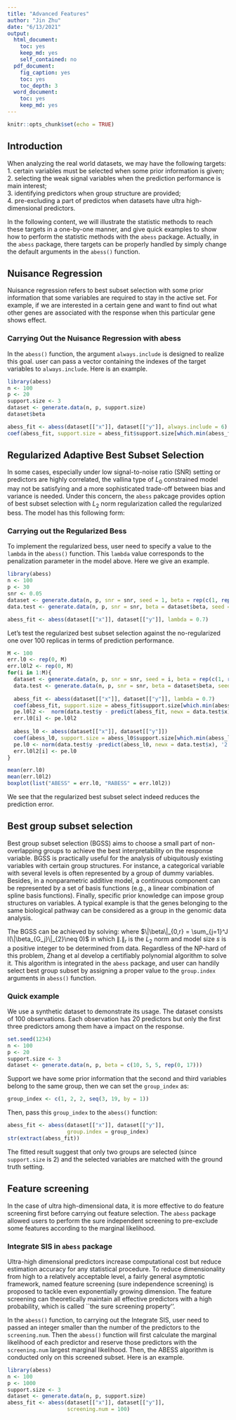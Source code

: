 ```yaml
---
title: "Advanced Features"
author: "Jin Zhu"
date: "6/13/2021"
output:
  html_document: 
    toc: yes
    keep_md: yes
    self_contained: no
  pdf_document:
    fig_caption: yes
    toc: yes
    toc_depth: 3
  word_document: 
    toc: yes
    keep_md: yes
---
```


```r
knitr::opts_chunk$set(echo = TRUE)
```

## Introduction
When analyzing the real world datasets, we may have the following targets:        
1. certain variables must be selected when some prior information is given;        
2. selecting the weak signal variables when the prediction performance is main interest;       
3. identifying predictors when group structure are provided;        
4. pre-excluding a part of predictos when datasets have ultra high-dimensional predictors. 

In the following content, we will illustrate the statistic methods to reach these targets in a one-by-one manner, 
and give quick examples to show how to perform the statistic methods with the `abess` package.
Actually, in the `abess` package, there targets can be properly handled by simply change the default arguments in the `abess()` function. 

## Nuisance Regression

Nuisance regression refers to best subset selection with some prior information that some variables are required to stay in the active set. For example, if we are interested in a certain gene and want to find out what other genes are associated with the response when this particular gene shows effect.

### Carrying Out the Nuisance Regression with abess

In the `abess()` function, the argument `always.include` is designed to realize this goal. user can pass a vector containing the indexes of the target variables to `always.include`. Here is an example.

```r
library(abess)
n <- 100
p <- 20
support.size <- 3
dataset <- generate.data(n, p, support.size)
dataset$beta

abess_fit <- abess(dataset[["x"]], dataset[["y"]], always.include = 6)
coef(abess_fit, support.size = abess_fit$support.size[which.min(abess_fit$tune.value)])
```

## Regularized Adaptive Best Subset Selection

In some cases, especially under low signal-to-noise ratio (SNR) setting or predictors are highly correlated, the vallina type of $L_0$ constrained model may not be satisfying and a more sophisticated trade-off between bias and variance is needed. Under this concern, the `abess` pakcage provides option of best subset selection with $L_2$ norm regularization called the regularized bess. The model has this following form:

\begin{align}
\min_\beta L(\beta) + \lambda \|\beta\|_2^2
\end{align}


### Carrying out the Regularized Bess

To implement the regularized bess, user need to specify a value to the `lambda` in the `abess()` function. This `lambda` value corresponds to the penalization parameter in the model above. Here we give an example.

```r
library(abess)
n <- 100
p <- 30
snr <- 0.05
dataset <- generate.data(n, p, snr = snr, seed = 1, beta = rep(c(1, rep(0 ,5)), each = 5), rho = 0.8, cortype = 3)
data.test <- generate.data(n, p, snr = snr, beta = dataset$beta, seed = 100)

abess_fit <- abess(dataset[["x"]], dataset[["y"]], lambda = 0.7)
```

Let's test the regularized best subset selection against the no-regularized one over 100 replicas in terms of prediction performance.
```r
M <- 100
err.l0 <- rep(0, M)
err.l0l2 <- rep(0, M)
for(i in 1:M){
  dataset <- generate.data(n, p, snr = snr, seed = i, beta = rep(c(1, rep(0 ,5)), each = 5), rho = 0.8, cortype = 3)
  data.test <- generate.data(n, p, snr = snr, beta = dataset$beta, seed = i+100)
  
  abess_fit <- abess(dataset[["x"]], dataset[["y"]], lambda = 0.7)
  coef(abess_fit, support.size = abess_fit$support.size[which.min(abess_fit$tune.value)])
  pe.l0l2 <-  norm(data.test$y - predict(abess_fit, newx = data.test$x),'2')
  err.l0[i] <- pe.l0l2
  
  abess_l0 <- abess(dataset[["x"]], dataset[["y"]])
  coef(abess_l0, support.size = abess_l0$support.size[which.min(abess_l0$tune.value)])
  pe.l0 <- norm(data.test$y -predict(abess_l0, newx = data.test$x), '2')
  err.l0l2[i] <- pe.l0
}

mean(err.l0)
mean(err.l0l2)
boxplot(list("ABESS" = err.l0, "RABESS" = err.l0l2))
```

We see that the regularized best subset select indeed reduces the prediction error.
<!-- ```{r} -->

<!-- snr = 0.05 -->
<!-- dataset <- generate.data(n, p, snr = snr, seed = 1, beta = rep(c(1, rep(0 ,5)), each = 5), rho = 0.8, cortype = 3) -->
<!-- dataset$beta -->

<!-- data.test <- generate.data(n, p, beta = dataset$beta, seed = 100, snr = snr) -->

<!-- tpr.l0l2 <- rep(0, M) -->
<!-- fpr.l0l2 <- rep(0, M) -->

<!-- abess_l0 <- abess(dataset[["x"]], dataset[["y"]]) -->
<!-- beta.l0 = coef(abess_l0, support.size = abess_fit$support.size[which.min(abess_fit$tune.value)]) -->
<!-- tpr.l0 <-length(which(dataset$beta!=0 & beta.l0[-1] !=0)) -->
<!-- fpr.l0 <-length(which(dataset$beta==0 & beta.l0[-1] !=0)) -->
<!-- err.l0l2 = rep(0, M) -->
<!-- err.l0=norm(data.test$y -predict(abess_l0, newx = data.test$x), '2') -->
<!-- # tpr <- rep(0, M) -->
<!-- M=100 -->
<!-- lambda_list = exp(seq(log(5) ,log(0.001), length.out = M)) -->
<!-- # dataset <- generate.data(n, p, support.size, snr = 0.5, seed = 123) -->
<!-- # dataset$beta -->
<!-- # -->
<!-- # data.test <- generate.data(n, p, beta = dataset$beta, seed = 100, snr = snr) -->

<!-- for(i in 1:M){ -->

<!--   abess_fit <- abess(dataset[["x"]], dataset[["y"]], lambda = lambda_list[i]) -->
<!--   beta.fit = coef(abess_fit, support.size = abess_fit$support.size[which.min(abess_fit$tune.value)]) -->
<!--   tpr.l0l2[i] = length(which(dataset$beta !=0 & beta.fit[-1] !=0)) -->
<!--   fpr.l0l2[i] = length(which(dataset$beta ==0 & beta.fit[-1] !=0)) -->
<!--   # coef(abess_fit, support.size = abess_fit$support.size[which.min(abess_fit$tune.value)]) -->
<!--   # -->
<!--   err.l0l2[i] = norm(data.test$y - predict(abess_fit, newx = data.test$x),'2') -->


<!--   # abess_l0 <- abess(dataset[["x"]], dataset[["y"]]) -->
<!--   # beta.l0 = coef(abess_l0, support.size = abess_fit$support.size[which.min(abess_fit$tune.value)]) -->
<!--   # tpr.l0[i] =length(which(dataset$beta!=0 & beta.l0[-1] !=0)) -->
<!--   # fpr.l0[i] = length(which(dataset$beta==0 & beta.l0[-1] !=0)) -->
<!--   # err.l0 = norm(data.test$y -predict(abess_l0, newx = data.test$x), '2') -->
<!-- } -->
<!-- ``` -->


## Best group subset selection        
Best group subset selection (BGSS) aims to choose a small part of non-overlapping groups to achieve the best interpretability on the response variable. 
BGSS is practically useful for the analysis of ubiquitously existing variables with certain group structures.
For instance, a categorical variable with several levels is often represented by a group of dummy variables.
Besides, in a nonparametric additive model, a continuous component can be represented by a set of basis functions
(e.g., a linear combination of spline basis functions).
Finally, specific prior knowledge can impose group structures on variables. A typical example is that
the genes belonging to the same biological pathway can be considered as a group in the genomic data analysis.

The BGSS can be achieved by solving:
\begin{equation}\label{eq:constraint}
\min\limits_{\beta \in \mathbb{R}^p} \frac{1}{2n}\|y-X\beta\|_2^2,\quad s.t.\ \|\beta\|_{0,r}\leqslant s,
\end{equation}
where $\|\beta\|_{0,r} = \sum_{j=1}^J I(\|\beta_{G_j}\|_{2}\neq 0)$ in which $\|.\|_r$ is the $L_2$ norm and model size $s$ is a positive integer to be determined from data.
Regardless of the NP-hard of this problem, Zhang et al develop a certifiably polynomial algorithm to solve it. 
This algorithm is integrated in the `abess` package, and user can handily select best group subset by assigning a proper value to the `group.index` arguments in `abess()` function. 

### Quick example

We use a synthetic dataset to demonstrate its usage. 
The dataset consists of 100 observations. Each observation has 20 predictors but only the first three predictors among them have a impact on the response. 
```r
set.seed(1234)
n <- 100
p <- 20
support.size <- 3
dataset <- generate.data(n, p, beta = c(10, 5, 5, rep(0, 17)))
```
Support we have some prior information that the second and third variables belong to the same group, then we can set the `group_index` as:
```r
group_index <- c(1, 2, 2, seq(3, 19, by = 1))
```
Then, pass this `group_index` to the `abess()` function: 
```r
abess_fit <- abess(dataset[["x"]], dataset[["y"]], 
                   group.index = group_index)
str(extract(abess_fit))
```
The fitted result suggest that only two groups are selected (since `support.size` is 2) and 
the selected variables are matched with the ground truth setting.

## Feature screening
In the case of ultra high-dimensional data, it is more effective to do feature screening first before carrying out feature selection. The `abess` package allowed users to perform the sure independent screening to pre-exclude some features according to the marginal likelihood.

### Integrate SIS in `abess` package
Ultra-high dimensional predictors increase computational cost but reduce estimation accuracy for any statistical procedure. To reduce dimensionality from high to a relatively acceptable level, 
a fairly general asymptotic framework, named feature screening (sure independence screening) is proposed to tackle even exponentially growing dimension. The feature screening can theoretically maintain all effective predictors with a high probability, which is called ``the sure screening property''.

In the `abess()` function, to carrying out the Integrate SIS, user need to passed an integer smaller than the number of the predictors to the `screening.num`. Then the `abess()` function will first calculate the marginal likelihood of each predictor and reserve those predictors with the `screening.num` largest marginal likelihood. Then, the ABESS algorithm is conducted only on this screened subset. Here is an example.

```r
library(abess)
n <- 100
p <- 1000
support.size <- 3
dataset <- generate.data(n, p, support.size)
abess_fit <- abess(dataset[["x"]], dataset[["y"]], 
                   screening.num = 100)
```